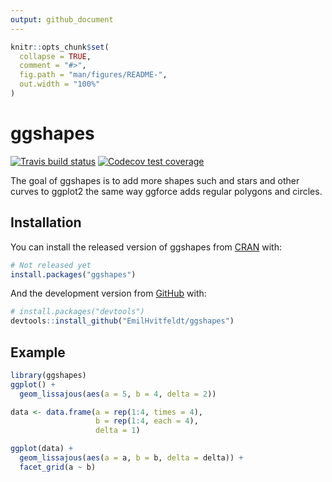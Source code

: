 ```yaml
---
output: github_document
---
```


<!-- README.md is generated from README.Rmd. Please edit that file -->

```r
knitr::opts_chunk$set(
  collapse = TRUE,
  comment = "#>",
  fig.path = "man/figures/README-",
  out.width = "100%"
)
```
# ggshapes

<!-- badges: start -->
[![Travis build status](https://travis-ci.org/EmilHvitfeldt/ggshapes.svg?branch=master)](https://travis-ci.org/EmilHvitfeldt/ggshapes)
[![Codecov test coverage](https://codecov.io/gh/EmilHvitfeldt/ggshapes/branch/master/graph/badge.svg)](https://codecov.io/gh/EmilHvitfeldt/ggshapes?branch=master)
<!-- badges: end -->

The goal of ggshapes is to add more shapes such and stars and other curves to ggplot2 the same way ggforce adds regular polygons and circles.

## Installation

You can install the released version of ggshapes from [CRAN](https://CRAN.R-project.org) with:

``` r
# Not released yet
install.packages("ggshapes")
```

And the development version from [GitHub](https://github.com/) with:

``` r
# install.packages("devtools")
devtools::install_github("EmilHvitfeldt/ggshapes")
```
## Example

```r
library(ggshapes)
ggplot() +
  geom_lissajous(aes(a = 5, b = 4, delta = 2))
```

```r
data <- data.frame(a = rep(1:4, times = 4),
                   b = rep(1:4, each = 4),
                   delta = 1)

ggplot(data) +
  geom_lissajous(aes(a = a, b = b, delta = delta)) +
  facet_grid(a ~ b)
```

